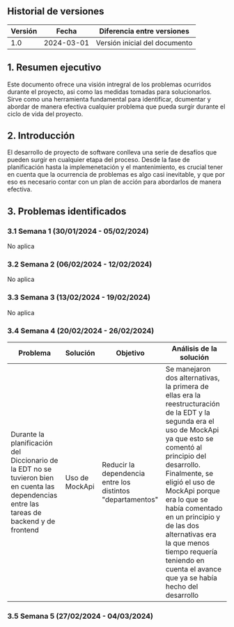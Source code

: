 ## Historial de versiones

| Versión | Fecha      | Diferencia entre versiones                                                                                                                                                                                 |
| ------- | ---------- | ---------------------------------------------------------------------------------------------------------------------------------------------------------------------------------------------------------- |
| 1.0     | 2024-03-01 | Versión inicial del documento                                                                                |


## 1. Resumen ejecutivo
Este documento ofrece una visión intregral de los problemas ocurridos durante el proyecto, asi como las medidas tomadas para solucionarlos.
Sirve como una herramienta fundamental para identificar, dcumentar y abordar de manera efectiva cualquier problema que pueda surgir durante el ciclo de vida del proyecto.

## 2. Introducción
El desarrollo de proyecto de software conlleva una serie de desafíos que pueden surgir en cualquier etapa del proceso.
Desde la fase de planificación hasta la implemenetación y el mantenimiento, es crucial tener en cuenta que la ocurrencia de problemas es algo casi inevitable, y 
que por eso es necesario contar con un plan de acción para abordarlos de manera efectiva.

## 3. Problemas identificados

### 3.1 Semana 1 (30/01/2024 - 05/02/2024)
No aplica

### 3.2 Semana 2 (06/02/2024 - 12/02/2024) 
No aplica

### 3.3 Semana 3 (13/02/2024 - 19/02/2024)
No aplica

### 3.4 Semana 4 (20/02/2024 - 26/02/2024)
| Problema | Solución      | Objetivo            | Análisis de la solución |
| ------- | ---------- | ---------------------------------| ---------------------------------|
| Durante la planificación del Diccionario de la EDT no se tuvieron bien en cuenta las dependencias entre las tareas de backend y de frontend  | Uso de MockApi| Reducir la dependencia entre los distintos "departamentos"  |  Se manejaron dos alternativas, la primera de ellas era la reestructuración de la EDT y la segunda era el uso de MockApi ya que esto se comentó al principio del desarrollo. Finalmente, se eligió el uso de MockApi porque era lo que se había comentado en un principio y de las dos alternativas era la que menos tiempo requería teniendo en cuenta el avance que ya se había hecho del desarrollo                      |


### 3.5 Semana 5 (27/02/2024 - 04/03/2024)

